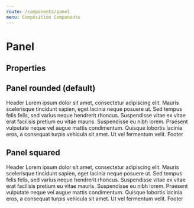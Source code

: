 ```yaml
---
route: /components/panel
menu: Composition Components
---
```



# Panel

## Properties

<Props of={Panel} />

## Panel rounded (default)

<Playground>
  <Panel>
    <PanelHeader>Header</PanelHeader>
    <PanelContent>
      Lorem ipsum dolor sit amet, consectetur adipiscing elit. Mauris
      scelerisque tincidunt sapien, eget lacinia neque posuere ut. Sed tempus
      felis felis, sed varius neque hendrerit rhoncus. Suspendisse vitae ex
      vitae erat facilisis pretium eu vitae mauris. Suspendisse eu nibh lorem.
      Praesent vulputate neque vel augue mattis condimentum. Quisque lobortis
      lacinia eros, a consequat turpis vehicula sit amet. Ut vel fermentum
      velit.
    </PanelContent>
    <PanelFooter>Footer</PanelFooter>
  </Panel>
</Playground>

## Panel squared

<Playground>
  <Panel panelStyle="square">
    <PanelHeader>Header</PanelHeader>
    <PanelContent>
      Lorem ipsum dolor sit amet, consectetur adipiscing elit. Mauris
      scelerisque tincidunt sapien, eget lacinia neque posuere ut. Sed tempus
      felis felis, sed varius neque hendrerit rhoncus. Suspendisse vitae ex
      vitae erat facilisis pretium eu vitae mauris. Suspendisse eu nibh lorem.
      Praesent vulputate neque vel augue mattis condimentum. Quisque lobortis
      lacinia eros, a consequat turpis vehicula sit amet. Ut vel fermentum
      velit.
    </PanelContent>
    <PanelFooter>Footer</PanelFooter>
  </Panel>
</Playground>
